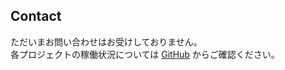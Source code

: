 ## Contact

ただいまお問い合わせはお受けしておりません。    
各プロジェクトの稼働状況については [GitHub](https://github.com/t-ube) からご確認ください。

